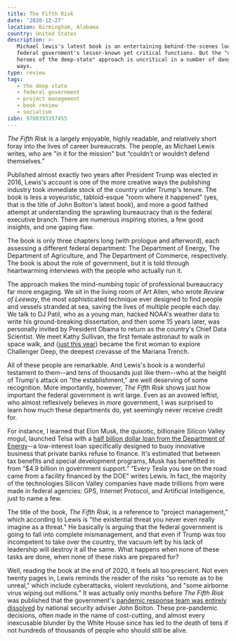 ```yaml
---
title: The Fifth Risk
date: '2020-12-27'
location: Birmingham, Alabama
country: United States
description: >-
   Michael lewis's latest book is an entertaining behind-the-scenes look at the
   federal government's lesser-known yet critical functions. But the "unsung
   heroes of the deep-state" approach is uncritical in a number of dangerous
   ways.
type: review
tags:
   - the deep state
   - federal government
   - project management
   - book review
   - socialism
isbn: 9780393357455
---
```


_The Fifth Risk_ is a largely enjoyable, highly readable, and relatively short
foray into the lives of career bureaucrats. The people, as Michael Lewis writes,
who are "in it for the mission" but “couldn’t or wouldn’t defend themselves.”

Published almost exactly two years after President Trump was elected in 2016,
Lewis's account is one of the more creative ways the publishing industry took
immediate stock of the country under Trump's tenure. The book is less a
voyeuristic, tabloid-esque "room where it happened" (yes, that is the title of
John Bolton's latest book), and more a good faithed attempt at understanding the
sprawling bureaucracy that is the federal executive branch. There are numerous
inspiring stories, a few good insights, and one gaping flaw.

The book is only three chapters long (with prologue and afterword), each
assessing a different federal department: The Department of Energy, The
Department of Agriculture, and The Department of Commerce, respectively. The
book is about the role of government, but it is told through heartwarming
interviews with the people who actually run it.

The approach makes the mind-numbing topic of professional bureaucracy far more
engaging. We sit in the living room of Art Allen, who wrote _Review of Leeway_,
the most sophisticated technique ever designed to find people and vessels
stranded at sea, saving the lives of multiple people each day. We talk to DJ
Patil, who as a young man, hacked NOAA's weather data to write his
ground-breaking dissertation, and then some 15 years later, was personally
invited by President Obama to return as the country's Chief Data Scientist. We
meet Kathy Sullivan, the first female astronaut to walk in space walk, and
([just this year](https://www.nytimes.com/2020/06/08/science/challenger-deep-kathy-sullivan-astronaut.html))
became the first woman to explore Challenger Deep, the deepest crevasse of the
Mariana Trench.

All of these people are remarkable. And Lewis's book is a wonderful testament to
them--and tens of thousands just like them--who at the height of Trump's attack
on "the establishment," are well deserving of some recognition. More
importantly, however, _The Fifth Risk_ shows just how important the federal
government is writ large. Even as an avowed leftist, who almost reflexively
believes in _more_ government, I was surprised to learn how much these
departments do, yet seemingly never receive credit for.

For instance, I learned that Elon Musk, the quixotic, billionaire Silicon Valley
mogul, launched Telsa with a
[half billion dollar loan from the Department of Energy](https://newrepublic.com/article/160500/elon-musks-big-government-grift)--a
low-interest loan specifically designed to buoy innovative business that private
banks refuse to finance. It's estimated that between tax benefits and special
development programs, Musk has benefitted in from “$4.9 billion in government
support.” “Every Tesla you see on the road came from a facility financed by the
DOE” writes Lewis. In fact, the majority of the technologies Silicon Valley
companies have made trillions from were made in federal agencies: GPS, Internet
Protocol, and Artificial Intelligence, just to name a few.

The title of the book, _The Fifth Risk_, is a reference to "project management,"
which according to Lewis is "the existential threat you never even really
imagine as a threat." He basically is arguing that the federal government is
going to fall into complete mismanagement, and that even if Trump was too
incompetent to take over the country, the vacuum left by his lack of leadership
will destroy it all the same. What happens when none of these tasks are done,
when none of these risks are prepared for?

Well, reading the book at the end of 2020, it feels all too prescient. Not even
twenty pages in, Lewis reminds the reader of the risks “so remote as to be
unreal," which include cyberattacks, violent revolutions, and "some airborne
virus wiping out millions.” It was actually only months before _The Fifth Risk_
was published that the government's
[pandemic response team was entirely dissolved](https://www.washingtonpost.com/news/to-your-health/wp/2018/05/10/top-white-house-official-in-charge-of-pandemic-response-exits-abruptly/)
by national security adviser John Bolton. These pre-pandemic decisions, often
made in the name of cost-cutting, and almost every inexcusable blunder by the
White House since has led to the death of tens if not hundreds of thousands of
people who should still be alive.

<!-- ---

The government's handling of Covid-19 would make a compelling addendum to _The
Fifth Risk_, but even so, I have to wonder if Lewis has really identified the
correct problem. If Trump's inability to "project manage" is the cause, why do
Italy, Spain, The United Kingdom, and Belgium all have higher rates of
infection?

Does managerial efficiency really account for the disparities between western
democracies

-  Taiwan - 7 Deaths
-  New Zealand - 25 Deaths
-  China - 4,634
-  South Korea - 819
-  Vietnam - 35
-  Australia - 909
-  Germany - 30,297
-  France - 63,109
-  United Kingdom - 70,752
-  Italy - 71,925

---

Some of Lewis's assumptions are laughably naive. He argues that "the rift in
American life [and government] wasn't between Republicans and Democrats" but
"between the people who were in it for the mission, and the people who were in
it for the money." You don't have to convince me that there are plenty of
Democrats in it for the money. The executive suite of almost every tech giant
compromises at least one former-Obama White House staffer.

-  Former campaign manager David Plouffe became an EVP at Uber
-  Former press secretary Jay Carney is head of PR at Amazon
-  Head of EPA Lisa Jackson is now a VP at Apple

...

But this idea that what separates the good from the bad is just "their sense of
mission" does not bode well for me.

---

There's a word for the foible of this book: _solutionism_. Solutionism is the
can-do attitude gone awry, is the idea that political, cultural, and moral
dilemmas can be recast as uncontroversial and easily managed matters of
technological efficiency.

The adage goes "if all you have is a hammer, everything looks like a nail."

That "project management" could ever be existential feels like textbook Silicon
Valley thinking to me. Of all the existential aspects of the Trump presidency to
choose from (even only two years in), "project management" seems woefully
misplaced.

I've maintained since the early days of Trump's presidency that his tenure was
less of a threat than _the fact that he was elected in the first place_. It was
apparent to me early on that he was simply too inept to actually bend the
government to his will, however abhorrent his will typically was. _The fact of
his election_, however, still deeply troubles me, in part because we still seem
to have done so little reckoning with it.

-  Facebook
-  Economic Inequality vs. Racism
-  Disdain of Elites

Much of his success was attributed to Facebook.

"Project Management" may be the fifth risk, but risks one through four, and
frankly, a good many more, should probably be of greater concern.

<iframe
	width='100%'
	height='1000'
	src='https://observablehq.com/embed/@elibenton/federal-budgets?cell=title&cell=viewof+budgetYear&cell=chart&cell=styles'></iframe> -->
